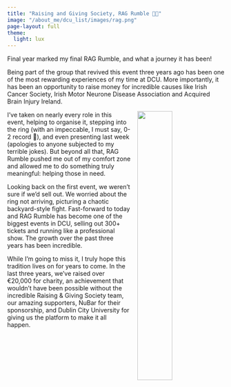 ```yaml
---
title: "Raising and Giving Society, RAG Rumble 🥊💶"
image: "/about_me/dcu_list/images/rag.png"
page-layout: full
theme:
  light: lux
---
```


Final year marked my final RAG Rumble, and what a journey it has been!

Being part of the group that revived this event three years ago has been one of the most rewarding experiences of my time at DCU. More importantly, it has been an opportunity to raise money for incredible causes like Irish Cancer Society, Irish Motor Neurone Disease Association and Acquired Brain Injury Ireland.

![](images/rumble.jpeg){style="float: right; margin-left: 1rem; width: 40%;"}

I’ve taken on nearly every role in this event, helping to organise it, stepping into the ring (with an impeccable, I must say, 0-2 record 🥊), and even presenting last week (apologies to anyone subjected to my terrible jokes). But beyond all that, RAG Rumble pushed me out of my comfort zone and allowed me to do something truly meaningful: helping those in need.

Looking back on the first event, we weren’t sure if we’d sell out. We worried about the ring not arriving, picturing a chaotic backyard-style fight. Fast-forward to today and RAG Rumble has become one of the biggest events in DCU, selling out 300+ tickets and running like a professional show. The growth over the past three years has been incredible.

While I’m going to miss it, I truly hope this tradition lives on for years to come. In the last three years, we’ve raised over €20,000 for charity, an achievement that wouldn’t have been possible without the incredible Raising & Giving Society team, our amazing supporters, NuBar for their sponsorship, and Dublin City University for giving us the platform to make it all happen.